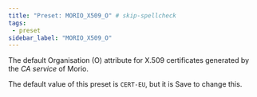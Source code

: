 ```yaml
---
title: "Preset: MORIO_X509_O" # skip-spellcheck
tags:
 - preset
sidebar_label: "MORIO_X509_O"
---
```


The default Organisation (O) attribute for X.509 certificates generated by the _CA service_ of Morio.

<Note>

The default value of this preset is `CERT-EU`, but it is <Label style="success">Save</Label> to change this.

</Note>

